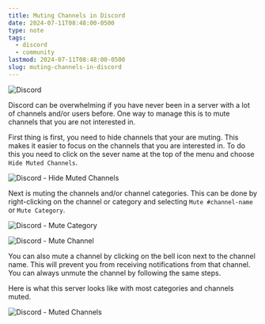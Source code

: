 ```yaml
---
title: Muting Channels in Discord
date: 2024-07-11T08:48:00-0500
type: note
tags:
  - discord
  - community 
lastmod: 2024-07-11T08:48:00-0500
slug: muting-channels-in-discord
---
```

![Discord](../../assets/discord.jpg)

Discord can be overwhelming if you have never been in a server with a lot of channels and/or users before. One way to manage this is to mute channels that you are not interested in. 

First thing is first, you need to hide channels that your are muting. This makes it easier to focus on the channels that you are interested in. To do this you need to click on the sever name at the top of the menu and choose `Hide Muted Channels`.

![Discord - Hide Muted Channels](../../assets/discord-server-hide-muted-channels.png)

Next is muting the channels and/or channel categories. This can be done by right-clicking on the channel or category and selecting `Mute #channel-name` or `Mute Category`. 

![Discord - Mute Category](../../assets/discord-mute-categories.png)

![Discord - Mute Channel](../../assets/discord-mute-individual-channels.png)

You can also mute a channel by clicking on the bell icon next to the channel name. This will prevent you from receiving notifications from that channel. You can always unmute the channel by following the same steps. 

Here is what this server looks like with most categories and channels muted.

![Discord - Muted Channels](../../assets/discord-example-after-muting-most-categories-and-channels.png)